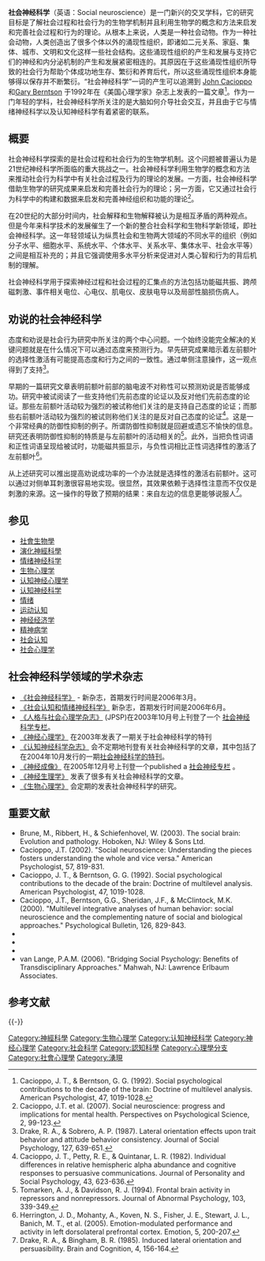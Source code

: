 {{Psychology}}

'''社会神经科学'''（英语：Social neuroscience）是一门新兴的交叉学科，它的研究目标是了解社会过程和社会行为的生物学机制并且利用生物学的概念和方法来启发和完善社会过程和行为的理论。从根本上来说，人类是一种社会动物。作为一种社会动物，人类创造出了很多个体以外的涌现性组织，即诸如二元关系、家庭、集体、城市、文明和文化这样一些社会结构。这些涌现性组织的产生和发展与支持它们的神经和内分泌机制的产生和发展紧密相连的。其原因在于这些涌现性组织所导致的社会行为帮助个体成功地生存、繁衍和养育后代，所以这些涌现性组织本身能够得以保存并不断繁衍。“社会神经科学”一词的产生可以追溯到 [[John_Cacioppo|John Cacioppo]] 和[[Gary_Berntson|Gary Berntson]] 于1992年在《美国心理学家》杂志上发表的一篇文章<ref>Cacioppo, J. T., & Berntson, G. G. (1992). Social psychological contributions to the decade of the brain: Doctrine of multilevel analysis. American Psychologist, 47, 1019-1028.</ref>。作为一门年轻的学科，社会神经科学所关注的是大脑如何介导社会交互，并且由于它与情绪神经科学以及认知神经科学有着紧密的联系。

== 概要 ==
社会神经科学探索的是社会过程和社会行为的生物学机制。这个问题被普遍认为是21世纪神经科学所面临的重大挑战之一。社会神经科学利用生物学的概念和方法来推动社会行为科学中有关社会过程及行为的理论的发展。一方面，社会神经科学借助生物学的研究成果来启发和完善社会行为的理论；另一方面，它又通过社会行为科学中的构建和数据来启发和完善神经组织和功能的理论<ref>Cacioppo, J.T. et al. (2007). Social neuroscience: progress and implications for mental health. Perspectives on Psychological Science, 2, 99-123.</ref>。

在20世纪的大部分时间内，社会解释和生物解释被认为是相互矛盾的两种观点。但是今年来科学技术的发展催生了一个新的整合社会科学和生物科学新领域，即社会神经科学。这一年轻领域认为纵贯社会和生物两大领域的不同水平的组织（例如分子水平、细胞水平、系统水平、个体水平、关系水平、集体水平、社会水平等）之间是相互补充的；并且它强调使用多水平分析来促进对人类心智和行为的背后机制的理解。

社会神经科学用于探索神经过程和社会过程的汇集点的方法包括功能磁共振、跨颅磁刺激、事件相关电位、心电仪、肌电仪、皮肤电导以及局部性脑损伤病人。

== 劝说的社会神经科学 ==
态度和劝说是社会行为研究中所关注的两个中心问题。一个始终没能完全解决的关键问题就是在什么情况下可以通过态度来预测行为。早先研究成果暗示着左前额叶的选择性激活有可能提高态度和行为之间的一致性。通过单侧注意操作，这一观点得到了支持<ref>Drake, R. A., & Sobrero, A. P. (1987).  Lateral orientation effects upon trait behavior and attitude behavior consistency.  Journal of Social Psychology, 127, 639-651.</ref>。

早期的一篇研究文章表明前额叶前部的脑电波不对称性可以预测劝说是否能够成功。研究中被试阅读了一些支持他们先前态度的论证以及反对他们先前态度的论证。那些左前额叶活动较为强烈的被试称他们关注的是支持自己态度的论证；而那些右前额叶活动较为强烈的被试则称他们关注的是反对自己态度的论证<ref>Cacioppo, J. T., Petty, R. E., & Quintanar, L. R. (1982).  Individual differences in relative hemispheric alpha abundance and cognitive responses to persuasive communications.  Journal of Personality and Social Psychology, 43, 623-636.</ref>。这是一个非常经典的防御性抑制的例子。所谓防御性抑制就是回避或遗忘不愉快的信息。研究还表明防御性抑制的特质是与左前额叶的活动相关的<ref>Tomarken, A. J., & Davidson, R. J. (1994).  Frontal brain activity in repressors and nonrepressors.  Journal of Abnormal Psychology, 103, 339-349.</ref>。此外，当把负性词语和正性词语呈现给被试时，功能磁共振显示，与负性词相比正性词选择性的激活了左前额叶<ref>Herrington, J. D., Mohanty, A., Koven, N. S., Fisher, J. E., Stewart, J. L., Banich, M. T., et al. (2005).  Emotion-modulated performance and activity in left dorsolateral prefrontal cortex.  Emotion, 5, 200-207.</ref>。

从上述研究可以推出提高劝说成功率的一个办法就是选择性的激活右前额叶。这可以通过对侧单耳刺激很容易地实现。很显然，其效果依赖于选择性注意而不仅仅是刺激的来源。这一操作的导致了预期的结果：来自左边的信息更能够说服人<ref>Drake, R. A., & Bingham, B. R. (1985).  Induced lateral orientation and persuasibility.  Brain and Cognition, 4, 156-164.</ref>。

== 参见 ==
* [[社會生物學|社會生物學]]
* [[演化神經科學|演化神經科學]]
* [[情绪神经科学|情绪神经科学]]
* [[生物心理学|生物心理学]]
* [[认知神经心理学|认知神经心理学]]
* [[认知神经科学|认知神经科学]]
* [[情绪|情绪]]
* [[运动认知|运动认知]]
* [[神经经济学|神经经济学]]
* [[精神病学|精神病学]]
* [[社会认知|社会认知]]
* [[社会心理学|社会心理学]]

== 社会神经科学领域的学术杂志 ==
*[[《社会神经科学》|《社会神经科学》]] - 新杂志，首期发行时间是2006年3月。
*[http://scan.oxfordjournals.org/ 《社会认知和情绪神经科学》] {{Wayback|url=http://scan.oxfordjournals.org/ |date=20161219035922 }} 新杂志，首期发行时间是2006年6月。
* [[《人格与社会心理学杂志》|《人格与社会心理学杂志》]] (JPSP)在2003年10月号上刊登了一个 [http://content.apa.org/journals/psp/85/4 社会神经科学专栏]。  
*[http://www.sciencedirect.com/science/issue/4860-2003-999589997-366869/ 《神经心理学》] {{Wayback|url=http://www.sciencedirect.com/science/issue/4860-2003-999589997-366869/ |date=20090305230820 }} 在2003年发表了一期关于社会神经科学的特刊
* [https://web.archive.org/web/20081219193658/http://jocn.mitpress.org/ 《认知神经科学杂志》] 会不定期地刊登有关社会神经科学的文章，其中包括了在2004年10月发行的一期[http://jocn.mitpress.org/content/vol16/issue10/ 社会神经科学的特刊]{{dead link|date=2018年1月 |bot=InternetArchiveBot |fix-attempted=yes }}。
* [http://www.elsevier.com/wps/find/journaldescription.cws_home/622925/description 《神经成像》] {{Wayback|url=http://www.elsevier.com/wps/find/journaldescription.cws_home/622925/description |date=20090331165459 }} 在2005年12月号上刊登一个published a [http://www.sciencedirect.com/science?_ob=PublicationURL&_issn=10538119&_pubType=J&_acct=C000050221&_version=1&_urlVersion=0&_userid=10&md5=033117795388942609608457cc8f47be&jchunk=28#28 社会神经专栏] {{Wayback|url=http://www.sciencedirect.com/science?_ob=PublicationURL&_issn=10538119&_pubType=J&_acct=C000050221&_version=1&_urlVersion=0&_userid=10&md5=033117795388942609608457cc8f47be&jchunk=28#28 |date=20090305230848 }} 。
* [http://www.blackwellpublishing.com/journal.asp?ref=0048-5772 《神经生理学》] {{Wayback|url=http://www.blackwellpublishing.com/journal.asp?ref=0048-5772 |date=20120205055455 }} 发表了很多有关社会神经科学的文章。
* [http://www.elsevier.com/wps/find/journaldescription.cws_home/505580/description#description/ 《生物心理学》] {{Wayback|url=http://www.elsevier.com/wps/find/journaldescription.cws_home/505580/description#description/ |date=20090215121804 }}会定期的发表社会神经科学的研究。

==重要文献==
* Brune, M., Ribbert, H., & Schiefenhovel, W. (2003). The social brain: Evolution and pathology. Hoboken, NJ: Wiley & Sons Ltd.
* Cacioppo, J.T. (2002). "Social neuroscience: Understanding the pieces fosters understanding the whole and vice versa." American Psychologist, 57, 819-831.
* Cacioppo, J. T., & Berntson, G. G.  (1992).  Social psychological contributions to the decade of the brain:  Doctrine of multilevel analysis.  American Psychologist, 47, 1019-1028. 
* Cacioppo, J.T., Berntson, G.G., Sheridan, J.F., & McClintock, M.K. (2000). "Multilevel integrative analyses of human behavior: social neuroscience and the complementing nature of social and biological approaches." Psychological Bulletin, 126, 829-843.
*{{cite book en|last=Cacioppo|first=John T.|coauthors=Gary G. Berntson|title=[http://www.cognitiveneurosciencearena.com/books/Social-Neuroscience-isbn9781841690995 Social Neuroscience: Key Readings,] | year=2004 | publisher=[http://www.psypress.com Psychology Press] | isbn=978-1-84169-099-5}}
*{{cite book en|last=Cacioppo|first=John T.|coauthors=Penny S. Visser, Cynthia L. Pickett (eds.)|title=Social Neuroscience: People Thinking about Thinking People | year=2005 | publisher=[[MIT_Press|MIT Press]] | isbn=0-262-03335-6}}
*{{cite book en| last=Harmon-Jones|first=E.|coauthors=P. Winkielman|title=Social Neuroscience: Integrating Biological and Psychological Explanations of Social Behavior | year=2007| publisher=[[Guilford_Press|Guilford Press]] | isbn=978-1-59385-404-1}}
* van Lange, P.A.M. (2006). "Bridging Social Psychology: Benefits of Transdisciplinary Approaches." Mahwah, NJ: Lawrence Erlbaum Associates.

== 参考文献 ==
{{Reflist}}

{{-}}
{{神经科学}}
{{社會科學}}

[[Category:神經科學|Category:神經科學]]
[[Category:生物心理学|Category:生物心理学]]
[[Category:认知神经科学|Category:认知神经科学]]
[[Category:神经心理学|Category:神经心理学]]
[[Category:社会科学|Category:社会科学]]
[[Category:認知科學|Category:認知科學]]
[[Category:心理學分支|Category:心理學分支]]
[[Category:社會心理學|Category:社會心理學]]
[[Category:湧現|Category:湧現]]